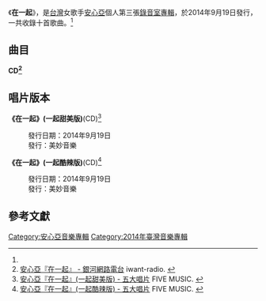 {{Otheruses|在一起|other=同名或類似名的其它條目描述}}
{{Infobox Album
| Name  = 在一起<br />With You
| Type  = 專輯
| Cover  = 
| Artist  = [[安心亞|安心亞]]
| Released   = 2014年9月19日<ref name="hitFM">[http://www.hitoradio.com/newweb/14907album 安心亞『在一起』 - Hitoradio‧Hit Fm --華人音樂入口指標] hit FM. {{zh-hant}}</ref>
| Recorded  = 
| Genre = [[華語流行音樂|華語流行音樂]]
| Length = 37:45
| Label = [[美妙音樂|美妙音樂]]<ref name="hitFM"/>
| Producer =
| Last album = [[單身極品|單身極品]]<br /><small>2013年</small>
| This album = '''在一起'''<br /><small>2014年</small>
| Next album =[[人生要漂亮|人生要漂亮]]<br /><small>2016年</small> 
}}
《'''在一起'''》，是[[台灣|台灣]]女歌手[[安心亞|安心亞]]個人第三張[[錄音室專輯|錄音室專輯]]，於2014年9月19日發行，一共收錄十首歌曲。<ref name="hitFM"/>

==曲目==
'''CD<ref>[http://www.iwant-radio.com/showinformation.php?sisn=34868  安心亞『在一起』 - 銀河網路電台] {{Wayback|url=http://www.iwant-radio.com/showinformation.php?sisn=34868 |date=20140924040852 }} iwant-radio. {{zh-hant}}</ref>'''

{{Tracklist
| title1 = 哈囉
| music1 = [[Anna,_F|Anna, F]]<br />[[Lukas_Forchhammer|Lukas Forchhammer]]<br />[[Stefan_Forrest|Stefan Forrest]]<br />[[Morten_Ristorp|Morten Ristorp]]
| lyrics1 = [[HUSH_(台灣男歌手)|Hush]]
| arranger1 = [[徐千秀|徐千秀]]
| producer1 = 
| longnote1 = 第四主打 偶像劇《[[妹妹|妹妹]]》插曲<ref name="hitFM"/>
| length1 = 4:07

| title2 = 在一起
| music2 = [[呂康惟|呂康惟]]
| lyrics2 = [[安心亞|安心亞]]
| arranger2 = [[JerryC|JerryC]]
| producer2 = 
| longnote2 = 第二主打
| length2 = 3:05

| title3 = 新宿
| music3 = [[徐佳瑩|徐佳瑩]]
| lyrics3 = [[葛大為|葛大為]]
| arranger3 = [[于京延|-{于}-京延]]
| producer3 = 
| longnote3 = 第三主打 偶像劇《妹妹》片尾曲<ref name="hitFM"/>
| length3 = 4:28

| title4 = 女孩，站出來！
| music4 = [[Mark_Vallance|Mark Vallance]]<br />[[Patrick_McIntyre|Patrick McIntyre]]
| lyrics4 = [[劉中怡|劉中怡]]<br />[[許媛婷|許媛婷]]
| arranger4 = [[陳星翰|陳星翰]]
| producer4 = 
| longnote4 = 首波主打 
| length4 = 3:25

| title5 = 全面投降
| music5 = [[Lisa_Scinta|Lisa Scinta]]<br />[[MANI,_MICHAEL_JAMES|MANI, MICHAEL JAMES]]*<br />[[OMLEY,_JORDAN|OMLEY, JORDAN]]*<br />[[SCINTA,_LISA|SCINTA, LISA]]
| lyrics5 = [[徐世珍|徐世珍]]
| arranger5 = [[蔡庭貴|蔡庭貴]]
| producer5 = 
| longnote5 = 
| length5 = 3:26

| title6 = U HOOO
| music6 = [[Lee,_Jeong_Won|Lee, Jeong Won]]
| lyrics6 = [[崔惟楷Luke'B.T.'_Tsui|崔惟楷Luke'B.T.' Tsui]]
| arranger6 = JerryC
| producer6 = 
| longnote6 = 
| length6 = 3:03

| title7 = 不想軟弱
| music7 = [[姚書寰|姚書寰]]
| lyrics7 = [[姚若龍|姚若龍]]
| arranger7 = [[于京延|-{于}-京延]]
| producer7 = 
| longnote7 = 
| length7 = 4:54

| title8 = 為愛出任務
| music8 = [[Alex_Geringas|Alex Geringas]]<br />[[Bernd_Klimpel|Bernd Klimpel]]<br />[[Charlie_Mason|Charlie Mason]]
| lyrics8 = [[徐世珍|徐世珍]]
| arranger8 = [[林邁可|林邁可]]
| producer8 = 
| longnote8 = 
| length8 = 3:14

| title9 = 姐妹最大
| music9 = [[Kim,_Wonhyeok|Kim, Wonhyeok]]<br />[[Park,_Jiyeon|Park, Jiyeon]]
| lyrics9 = [[吳易緯|吳易緯]]
| arranger9 = [[金源奕|金源奕]]
| producer9 = 
| longnote9 = 
| length9 = 3:32

| title10 = 你所不知道的我
| music10 = [[Josh_Yeung|Josh Yeung]]
| lyrics10 = [[李焯雄|李焯雄]]
| arranger10 = JerryC
| producer10 = 
| longnote10 = 
| length10 = 3:31

| total_length = 37:45
}}

==唱片版本==
{{col-begin}}
{{col-2}}
'''《在一起》(一起甜美版)'''(CD)<ref>[http://www.5music.com.tw/CDList-C.asp?cdno=435455679198 安心亞『在一起』(一起甜美版) - 五大唱片] {{Wayback|url=http://www.5music.com.tw/CDList-C.asp?cdno=435455679198 |date=20140924053658 }} FIVE MUSIC. {{zh-hant}}</ref>
:發行日期：2014年9月19日
:發行：美妙音樂
{{col-2}}
'''《在一起》(一起酷辣版)'''(CD)<ref>[http://www.5music.com.tw/CDList-C.asp?cdno=435465678866 安心亞『在一起』(一起酷辣版) - 五大唱片] {{Wayback|url=http://www.5music.com.tw/CDList-C.asp?cdno=435465678866 |date=20140924053702 }} FIVE MUSIC. {{zh-hant}}</ref>
:發行日期：2014年9月19日
:發行：美妙音樂
{{col-end}}

==參考文獻==
<references/>

[[Category:安心亞音樂專輯|Category:安心亞音樂專輯]]
[[Category:2014年臺灣音樂專輯|Category:2014年臺灣音樂專輯]]